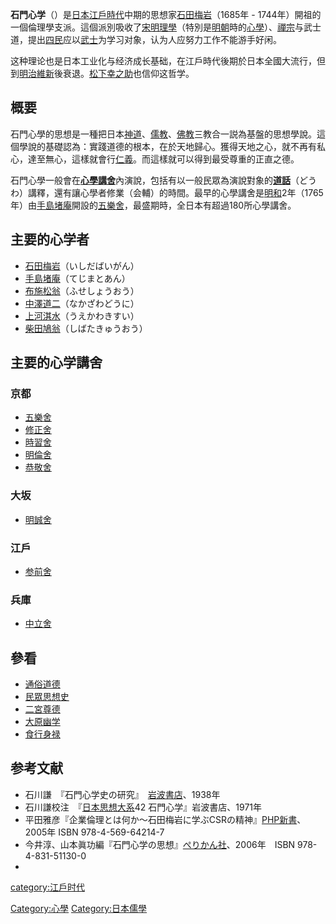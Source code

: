 {{notability unreferenced|time=2011-01-22T04:40:53+00:00}}

'''石門心学'''（{{lang|ja|せきもんしんがく}}）是[[日本|日本]][[江戶時代|江戶時代]]中期的思想家[[石田梅岩|石田梅岩]]（1685年 - 1744年）開祖的一個倫理學支派。這個派別吸收了[[宋明理學|宋明理學]]（特別是[[明朝|明朝]]時的[[心學|心學]]）、[[禪宗|禪宗]]与武士道，提出[[四民|四民]]应以[[武士|武士]]为学习对象，认为人应努力工作不能游手好闲。

这种理论也是日本工业化与经济成长基础，在江戶時代後期於日本全國大流行，但到[[明治維新|明治維新]]後衰退。[[松下幸之助|松下幸之助]]也信仰这哲学。

==概要==
石門心學的思想是一種把日本[[神道|神道]]、[[儒教_(宗教)|儒教]]、[[佛教|佛教]]三教合一説為基盤的思想學說。這個學說的基礎認為：實踐道德的根本，在於天地歸心。獲得天地之心，就不再有私心，達至無心，這樣就會行[[仁|仁]][[義|義]]。而這樣就可以得到最受尊重的正直之德。

石門心學一般會在'''[[心學講舍|心學講舍]]'''內演說，包括有以一般民眾為演說對象的'''[[道話|道話]]'''（どうわ）講釋，還有讓心學者修業（会輔）的時間。最早的心學講舍是[[明和_(年號)|明和]]2年（1765年）由[[手島堵庵|手島堵庵]]開設的[[五樂舍|五樂舍]]，最盛期時，全日本有超過180所心學講舍。

==主要的心学者==
*[[石田梅岩|石田梅岩]]（いしだばいがん）
*[[手島堵庵|手島堵庵]]（てじまとあん）
*[[布施松翁|布施松翁]]（ふせしょうおう）
*[[中澤道二|中澤道二]]（なかざわどうに）
*[[上河淇水|上河淇水]]（うえかわきすい）
*[[柴田鳩翁|柴田鳩翁]]（しばたきゅうおう）
==主要的心学講舍==
===京都===
*[[五樂舍|五樂舍]]
*[[修正舍|修正舍]]
*[[時習舍|時習舍]]
*[[明倫舍|明倫舍]]
*[[恭敬舍|恭敬舍]]
===大坂===
*[[明誠舍|明誠舍]]
===江戶===
*[[参前舍|参前舍]]
===兵庫===
*[[中立舍|中立舍]]

== 參看 ==
*[[通俗道德|通俗道德]]
*[[民眾思想史|民眾思想史]]
*[[二宮尊德|二宮尊德]]
*[[大原幽学|大原幽学]]
*[[食行身禄|食行身禄]]

==参考文献==
*石川謙　『石門心学史の研究』　[[岩波書店|岩波書店]]、1938年
*石川謙校注　『[[日本思想大系|日本思想大系]]42 石門心学』岩波書店、1971年
*平田雅彦『企業倫理とは何か～石田梅岩に学ぶCSRの精神』[[PHP新書|PHP新書]]、2005年 ISBN 978-4-569-64214-7
*今井淳、山本眞功編『石門心学の思想』[[ぺりかん社|ぺりかん社]]、2006年　ISBN 978-4-831-51130-0 
*{{cite book |author=[[周興旺|周興旺]]|title=《日本人憑甚麼》|language=zh-hant}}

[[category:江戶时代|category:江戶时代]]
[[Category:心學|Category:心學]]
[[Category:日本儒學|Category:日本儒學]]